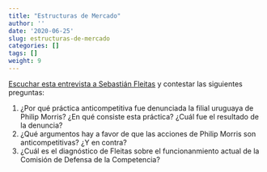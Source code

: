 ```yaml
---
title: "Estructuras de Mercado"
author: ''
date: '2020-06-25'
slug: estructuras-de-mercado
categories: []
tags: []
weight: 9
---
```


[Escuchar esta entrevista a Sebastián Fleitas](https://delsol.uy/notoquennada/sebastianfleitas/defensa-de-la-competencia-perdio-prestigio-en-caso-con-philip-morris-1) y contestar las siguientes preguntas:

1. ¿Por qué práctica anticompetitiva fue denunciada la filial uruguaya de Philip Morris? ¿En qué consiste esta práctica? ¿Cuál fue el resultado de la denuncia?
2. ¿Qué argumentos hay a favor de que las acciones de Philip Morris son anticompetitivas? ¿Y en contra?
3. ¿Cuál es el diagnóstico de Fleitas sobre el funcionanmiento actual de la Comisión de Defensa de la Competencia?